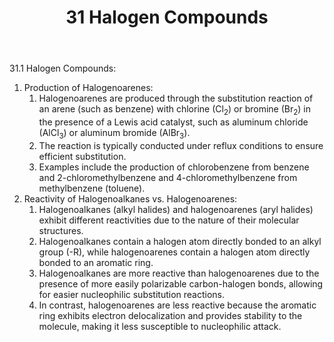 ﻿---
title: 31 Halogen Compounds
subject: chemistry
---

31\.1 Halogen Compounds:

1. Production of Halogenoarenes:
   1. Halogenoarenes are produced through the substitution reaction of an arene (such as benzene) with chlorine (Cl<sub>2</sub>) or bromine (Br<sub>2</sub>) in the presence of a Lewis acid catalyst, such as aluminum chloride (AlCl<sub>3</sub>) or aluminum bromide (AlBr<sub>3</sub>).
   1. The reaction is typically conducted under reflux conditions to ensure efficient substitution.
   1. Examples include the production of chlorobenzene from benzene and 2-chloromethylbenzene and 4-chloromethylbenzene from methylbenzene (toluene).
1. Reactivity of Halogenoalkanes vs. Halogenoarenes:
   1. Halogenoalkanes (alkyl halides) and halogenoarenes (aryl halides) exhibit different reactivities due to the nature of their molecular structures.
   1. Halogenoalkanes contain a halogen atom directly bonded to an alkyl group (-R), while halogenoarenes contain a halogen atom directly bonded to an aromatic ring.
   1. Halogenoalkanes are more reactive than halogenoarenes due to the presence of more easily polarizable carbon-halogen bonds, allowing for easier nucleophilic substitution reactions.
   1. In contrast, halogenoarenes are less reactive because the aromatic ring exhibits electron delocalization and provides stability to the molecule, making it less susceptible to nucleophilic attack.

